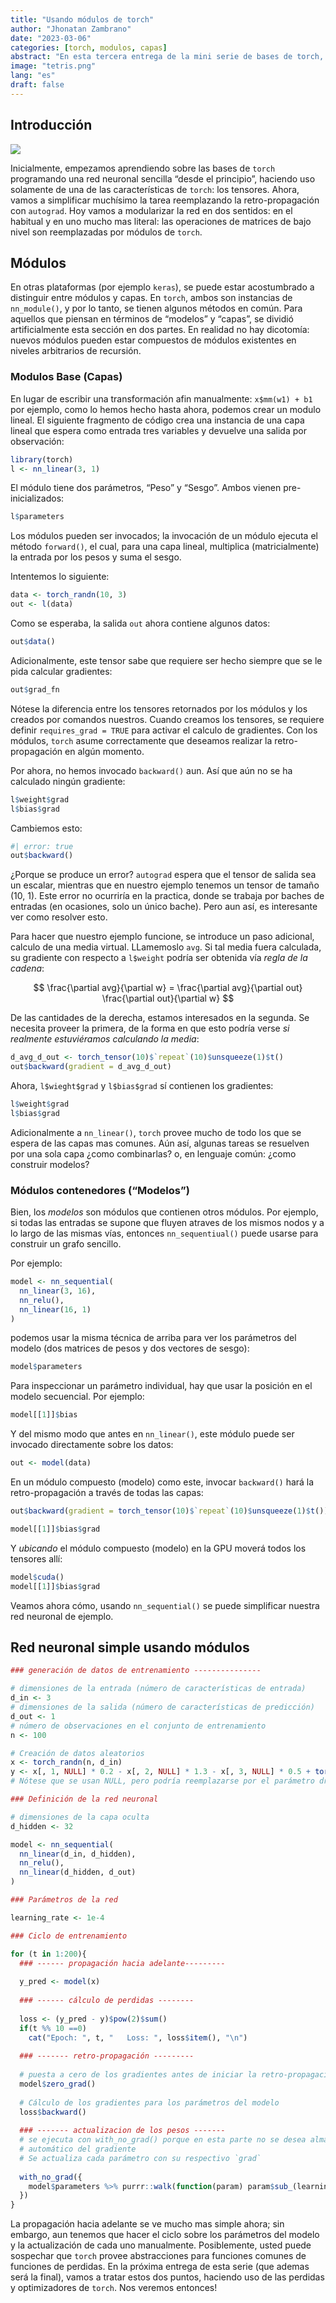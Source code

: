 ```yaml
---
title: "Usando módulos de torch"
author: "Jhonatan Zambrano"
date: "2023-03-06"
categories: [torch, modulos, capas]
abstract: "En esta tercera entrega de la mini serie de bases de torch, reemplazamos las operaciones con matrices programadas manualmente por modulos, simplificando considerablemente el codigo de prueba de nuestra red."
image: "tetris.png"
lang: "es"
draft: false
---
```


## Introducción

![](tetris.png)

Inicialmente, empezamos aprendiendo sobre las bases de `torch` programando una red neuronal sencilla "desde el principio", haciendo uso solamente de una de las características de `torch`: los tensores. Ahora, vamos a simplificar muchísimo la tarea reemplazando la retro-propagación con `autograd`. Hoy vamos a modularizar la red en dos sentidos: en el habitual y en uno mucho mas literal: las operaciones de matrices de bajo nivel son reemplazadas por módulos de `torch`.

## Módulos

En otras plataformas (por ejemplo `keras`), se puede estar acostumbrado a distinguir entre módulos y capas. En `torch`, ambos son instancias de `nn_module()`, y por lo tanto, se tienen algunos métodos en común. Para aquellos que piensan en términos de "modelos" y "capas", se dividió artificialmente esta sección en dos partes. En realidad no hay dicotomía: nuevos módulos pueden estar compuestos de módulos existentes en niveles arbitrarios de recursión.

### Modulos Base (Capas)

En lugar de escribir una transformación afin manualmente: `x$mm(w1) + b1` por ejemplo, como lo hemos hecho hasta ahora, podemos crear un modulo lineal. El siguiente fragmento de código crea una instancia de una capa lineal que espera como entrada tres variables y devuelve una salida por observación:

```r
library(torch)
l <- nn_linear(3, 1)
```

El módulo tiene dos parámetros, "Peso" y "Sesgo". Ambos vienen pre-inicializados:

```r
l$parameters
```

Los módulos pueden ser invocados; la invocación de un módulo ejecuta el método `forward()`, el cual, para una capa lineal, multiplica (matricialmente) la entrada por los pesos y suma el sesgo.

Intentemos lo siguiente:

```r
data <- torch_randn(10, 3)
out <- l(data)
```

Como se esperaba, la salida `out` ahora contiene algunos datos:

```r
out$data()
```

Adicionalmente, este tensor sabe que requiere ser hecho siempre que se le pida calcular gradientes:

```r
out$grad_fn
```

Nótese la diferencia entre los tensores retornados por los módulos y los creados por comandos nuestros. Cuando creamos los tensores, se requiere definir `requires_grad = TRUE` para activar el calculo de gradientes. Con los módulos, `torch` asume correctamente que deseamos realizar la retro-propagación en algún momento.

Por ahora, no hemos invocado `backward()` aun. Así que aún no se ha calculado ningún gradiente:

```r
l$weight$grad
l$bias$grad
```

Cambiemos esto:

```r
#| error: true
out$backward()
```

¿Porque se produce un error? `autograd` espera que el tensor de salida sea un escalar, mientras que en nuestro ejemplo tenemos un tensor de tamaño (10, 1). Este error no ocurriría en la practica, donde se trabaja por baches de entradas (en ocasiones, solo un único bache). Pero aun así, es interesante ver como resolver esto.

Para hacer que nuestro ejemplo funcione, se introduce un paso adicional, calculo de una media virtual. LLamemoslo `avg`. Si tal media fuera calculada, su gradiente con respecto a `l$weight` podría ser obtenida vía *regla de la cadena*:

$$ 
\frac{\partial avg}{\partial w} = \frac{\partial avg}{\partial out}
\frac{\partial out}{\partial w}
$$

De las cantidades de la derecha, estamos interesados en la segunda. Se necesita proveer la primera, de la forma en que esto podría verse *si realmente estuviéramos calculando la media*:

```r
d_avg_d_out <- torch_tensor(10)$`repeat`(10)$unsqueeze(1)$t()
out$backward(gradient = d_avg_d_out)
```

Ahora, `l$wieght$grad` y `l$bias$grad` sí contienen los gradientes:

```r
l$weight$grad
l$bias$grad
```

Adicionalmente a `nn_linear()`, `torch` provee mucho de todo los que se espera de las capas mas comunes. Aún así, algunas tareas se resuelven por una sola capa ¿como combinarlas? o, en lenguaje común: ¿como construir modelos?

### Módulos contenedores ("Modelos")

Bien, los *modelos* son módulos que contienen otros módulos. Por ejemplo, si todas las entradas se supone que fluyen atraves de los mismos nodos y a lo largo de las mismas vías, entonces `nn_sequentiual()` puede usarse para construir un grafo sencillo.

Por ejemplo:

```r
model <- nn_sequential(
  nn_linear(3, 16),
  nn_relu(),
  nn_linear(16, 1)
)
```

podemos usar la misma técnica de arriba para ver los parámetros del modelo (dos matrices de pesos y dos vectores de sesgo):

```r
model$parameters
```

Para inspeccionar un parámetro individual, hay que usar la posición en el modelo secuencial. Por ejemplo:

```r
model[[1]]$bias
```

Y del mismo modo que antes en `nn_linear()`, este módulo puede ser invocado directamente sobre los datos:

```r
out <- model(data)
```

En un módulo compuesto (modelo) como este, invocar `backward()` hará la retro-propagación a través de todas las capas:

```r
out$backward(gradient = torch_tensor(10)$`repeat`(10)$unsqueeze(1)$t())

model[[1]]$bias$grad
```

Y *ubicando* el módulo compuesto (modelo) en la GPU moverá todos los tensores allí:

```r
model$cuda()
model[[1]]$bias$grad
```

Veamos ahora cómo, usando `nn_sequential()` se puede simplificar nuestra red neuronal de ejemplo.

## Red neuronal simple usando módulos

```r
### generación de datos de entrenamiento ---------------

# dimensiones de la entrada (número de características de entrada)
d_in <- 3
# dimensiones de la salida (número de características de predicción)
d_out <- 1
# número de observaciones en el conjunto de entrenamiento
n <- 100

# Creación de datos aleatorios
x <- torch_randn(n, d_in)
y <- x[, 1, NULL] * 0.2 - x[, 2, NULL] * 1.3 - x[, 3, NULL] * 0.5 + torch_randn(n, 1)
# Nótese que se usan NULL, pero podría reemplazarse por el parámetro drop = FALSE, sirve para asegurarse que no se pierde las dimensiones originales de los tensores al hacer la selección

### Definición de la red neuronal

# dimensiones de la capa oculta
d_hidden <- 32

model <- nn_sequential(
  nn_linear(d_in, d_hidden),
  nn_relu(),
  nn_linear(d_hidden, d_out)
)

### Parámetros de la red

learning_rate <- 1e-4

### Ciclo de entrenamiento

for (t in 1:200){
  ### ------ propagación hacia adelante---------
  
  y_pred <- model(x)
  
  ### ------ cálculo de perdidas --------
  
  loss <- (y_pred - y)$pow(2)$sum()
  if(t %% 10 ==0)
    cat("Epoch: ", t, "   Loss: ", loss$item(), "\n")
  
  ### ------- retro-propagación ---------
  
  # puesta a cero de los gradientes antes de iniciar la retro-propagación
  model$zero_grad()
  
  # Cálculo de los gradientes para los parámetros del modelo
  loss$backward()
  
  ### ------- actualizacion de los pesos -------
  # se ejecuta con with_no_grad() porque en esta parte no se desea almacenar el calculo
  # automático del gradiente
  # Se actualiza cada parámetro con su respectivo `grad`
  
  with_no_grad({
    model$parameters %>% purrr::walk(function(param) param$sub_(learning_rate * param$grad))
  })
}
```

La propagación hacia adelante se ve mucho mas simple ahora; sin embargo, aun tenemos que hacer el ciclo sobre los parámetros del modelo y la actualización de cada uno manualmente. Posiblemente, usted puede sospechar que `torch` provee abstracciones para funciones comunes de funciones de perdidas. En la próxima entrega de esta serie (que ademas será la final), vamos a tratar estos dos puntos, haciendo uso de las perdidas y optimizadores de `torch`. Nos veremos entonces!
